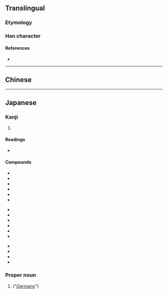 {{character info/new}}
{{also|獨}}
==Translingual==
{{stroke order|strokes=9}}
{{stroke order|type=animate}}

===Etymology===
{{Han simp|獨|f=蜀|t=虫}}

===Han character===
{{Han char|rn=94|rad=犬|as=06|sn=9|four=|canj=KHLMI|ids=⿰犭虫}}

====References====
* {{Han ref|kx=0711.101|dkj=20406|dj=1123.090|hdz=21344.060|uh=72EC|ud=29420}}

----

==Chinese==
{{zh-see|獨}}

----

==Japanese==
{{ja-kanji forms|独|獨}}

===Kanji===
{{ja-kanji|grade=5|rs=犬06|style=s|kyu=獨}}

# {{defn|lang=ja|sort=犬06}}

====Readings====
* {{ja-readings|goon=[[どく]] (doku)|kanon=[[とく]] (toku)|kun=[[ひとり]] (hitori)}}

====Compounds====
{{top3}}
* {{ja-r|独語|どくご}}
* {{ja-r|数独|すうどく}}
* {{ja-r|独楽|こま}}
* {{ja-r|独学|どくがく}}
* {{ja-r|独自|どくじ}}
* {{ja-r|独唱|どくしょう}}
{{mid3}}
* {{ja-r|独身|どくしん}}
* {{ja-r|独善|どくぜん}}
* {{ja-r|独走|どくそう}}
* {{ja-r|独創|どくそう}}
* {{ja-r|独奏|どくそう}}
* {{ja-r|独断|どくだん}}
{{mid3}}
* {{ja-r|独特|どくとく}}
* {{ja-r|独立|どくりつ}}
* {{ja-r|独立独歩|どくりつどっぽ}}
* {{ja-r|孤独|こどく}}
{{bottom}}

===Proper noun===
{{ja-pos|proper|どく}}

# {{abbreviation of|独逸|lang=ja|nodot=1}} ("[[Germany]]")